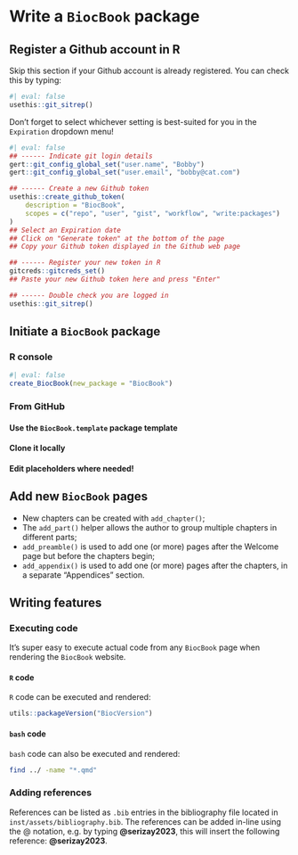 # Write a `BiocBook` package

## Register a Github account in R

::: {.callout-warning icon='true'}

Skip this section if your Github account is already registered. You can 
check this by typing: 

```r
#| eval: false
usethis::git_sitrep()
```

:::

Don't forget to select whichever setting 
is best-suited for you in the `Expiration` dropdown menu!

```r
#| eval: false
## ------ Indicate git login details 
gert::git_config_global_set("user.name", "Bobby")
gert::git_config_global_set("user.email", "bobby@cat.com")

## ------ Create a new Github token
usethis::create_github_token(
    description = "BiocBook", 
    scopes = c("repo", "user", "gist", "workflow", "write:packages")
)
## Select an Expiration date 
## Click on "Generate token" at the bottom of the page
## Copy your Github token displayed in the Github web page

## ------ Register your new token in R
gitcreds::gitcreds_set()
## Paste your new Github token here and press "Enter"

## ------ Double check you are logged in
usethis::git_sitrep()
```

## Initiate a `BiocBook` package

::: {.panel-tabset group="tools-tabset"}

### R console

```r
#| eval: false
create_BiocBook(new_package = "BiocBook")
```

### From GitHub

#### Use the `BiocBook.template` package template {-}

#### Clone it locally {-}

#### Edit placeholders where needed! {-}

:::

## Add new `BiocBook` pages

- New chapters can be created with `add_chapter()`; 
- The `add_part()` helper allows the author to group multiple chapters in different parts; 
- `add_preamble()` is used to add one (or more) pages after the Welcome page but before the chapters begin; 
- `add_appendix()` is used to add one (or more) pages after the chapters, in a separate "Appendices" section. 

## Writing features 

### Executing code

It's super easy to execute actual code from any `BiocBook` page when rendering the `BiocBook` website. 

#### `R` code

`R` code can be executed and rendered: 

```r
utils::packageVersion("BiocVersion")
```

#### `bash` code

`bash` code can also be executed and rendered: 

```sh
find ../ -name "*.qmd"
```

<!-- 
#### `python` code

Finally, `python` code can also be executed and rendered: 

```python
#| eval: false
import os
os.getcwd()
```

For the rendering of `python` code, you will be limited to 
the `python` packages installed in the Github worker. These packages can be 
listed in the `inst/assets/requirements.txt` file, e.g.: 

```txt
#| eval: false
numpy
pandas >= 2.0.0
```
 -->



### Adding references

References can be listed as `.bib` entries in the bibliography file located in 
`inst/assets/bibliography.bib`. The references can be added in-line using the @ notation, 
e.g. by typing **\@serizay2023**, this will insert the following reference: **@serizay2023**. 
